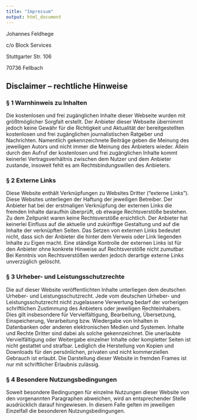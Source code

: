 ```yaml
---
title: "Impressum"
output: html_document
---
```


Johannes Feldhege

c/o Block Services

Stuttgarter Str. 106

70736 Fellbach

## Disclaimer – rechtliche Hinweise

### § 1 Warnhinweis zu Inhalten

Die kostenlosen und frei zugänglichen Inhalte dieser Webseite wurden mit größtmöglicher Sorgfalt erstellt.
Der Anbieter dieser Webseite übernimmt jedoch keine Gewähr für die Richtigkeit und Aktualität der
bereitgestellten kostenlosen und frei zugänglichen journalistischen Ratgeber und Nachrichten. Namentlich
gekennzeichnete Beiträge geben die Meinung des jeweiligen Autors und nicht immer die Meinung des
Anbieters wieder. Allein durch den Aufruf der kostenlosen und frei zugänglichen Inhalte kommt keinerlei
Vertragsverhältnis zwischen dem Nutzer und dem Anbieter zustande, insoweit fehlt es am
Rechtsbindungswillen des Anbieters.

### § 2 Externe Links
Diese Website enthält Verknüpfungen zu Websites Dritter ("externe Links"). Diese Websites unterliegen der
Haftung der jeweiligen Betreiber. Der Anbieter hat bei der erstmaligen Verknüpfung der externen Links die
fremden Inhalte daraufhin überprüft, ob etwaige Rechtsverstöße bestehen. Zu dem Zeitpunkt waren keine
Rechtsverstöße ersichtlich. Der Anbieter hat keinerlei Einfluss auf die aktuelle und zukünftige Gestaltung
und auf die Inhalte der verknüpften Seiten. Das Setzen von externen Links bedeutet nicht, dass sich der
Anbieter die hinter dem Verweis oder Link liegenden Inhalte zu Eigen macht. Eine ständige Kontrolle der
externen Links ist für den Anbieter ohne konkrete Hinweise auf Rechtsverstöße nicht zumutbar. Bei
Kenntnis von Rechtsverstößen werden jedoch derartige externe Links unverzüglich gelöscht.

### § 3 Urheber- und Leistungsschutzrechte
Die auf dieser Website veröffentlichten Inhalte unterliegen dem deutschen Urheber- und
Leistungsschutzrecht. Jede vom deutschen Urheber- und Leistungsschutzrecht nicht zugelassene
Verwertung bedarf der vorherigen schriftlichen Zustimmung des Anbieters oder jeweiligen Rechteinhabers.
Dies gilt insbesondere für Vervielfältigung, Bearbeitung, Übersetzung, Einspeicherung, Verarbeitung bzw.
Wiedergabe von Inhalten in Datenbanken oder anderen elektronischen Medien und Systemen. Inhalte und
Rechte Dritter sind dabei als solche gekennzeichnet. Die unerlaubte Vervielfältigung oder Weitergabe
einzelner Inhalte oder kompletter Seiten ist nicht gestattet und strafbar. Lediglich die Herstellung von
Kopien und Downloads für den persönlichen, privaten und nicht kommerziellen Gebrauch ist erlaubt.
Die Darstellung dieser Website in fremden Frames ist nur mit schriftlicher Erlaubnis zulässig.

### § 4 Besondere Nutzungsbedingungen
Soweit besondere Bedingungen für einzelne Nutzungen dieser Website von den vorgenannten
Paragraphen abweichen, wird an entsprechender Stelle ausdrücklich darauf hingewiesen. In diesem Falle
gelten im jeweiligen Einzelfall die besonderen Nutzungsbedingungen.
